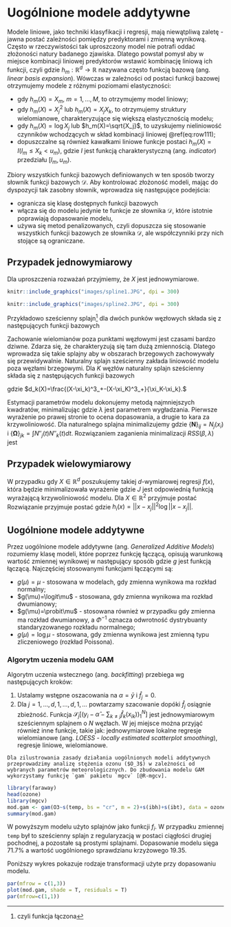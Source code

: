 # Uogólnione modele addytywne

Modele liniowe, jako techniki klasyfikacji i regresji, mają niewątpliwą zaletę - jawna postać zależności pomiędzy predyktorami i zmienną wynikową. Często w rzeczywistości tak uproszczony model nie potrafi oddać złożoności natury badanego zjawiska. Dlatego powstał pomysł aby w miejsce kombinacji liniowej predyktorów wstawić kombinację liniową ich funkcji, czyli
\begin{equation}
    \E(Y|X)=f(X) = \sum_{i=1}^M\beta_mh_m(X),
    (\#eq:row111)
\end{equation}
gdzie $h_m:\mathbb{R}^d\to\mathbb{R}$ nazywana często funkcją bazową (ang. *linear basis expansion*). Wówczas w zależności od postaci funkcji bazowej otrzymujemy modele z różnymi poziomami elastyczności:

- gdy $h_m(X)=X_m,\ m=1,\ldots,M$, to otrzymujemy model liniowy;
- gdy $h_m(X)=X_j^2$ lub $h_m(X)=X_jX_k$, to otrzymujemy struktury wielomianowe, charakteryzujące się większą elastycznością modelu;
- gdy $h_m(X)=\log X_j$ lub $h_m(X)=\sqrt{X_j}$, to uzyskujemy nieliniowość czynników wchodzących w skład kombinacji liniowej \@ref(eq:row111);
- dopuszczalne są również kawałkami liniowe funkcje postaci $h_m(X)= I(l_m\leq X_k <u_m)$, gdzie $I$ jest funkcją charakterystyczną (ang. *indicator*) przedziału $[l_m,u_m)$.

Zbiory wszystkich funkcji bazowych definiowanych w ten sposób tworzy słownik funkcji bazowych $\mathcal{D}$. Aby kontrolować złożoność modeli, mając do dyspozycji tak zasobny słownik, wprowadza się następujące podejścia:

- ogranicza się klasę dostępnych funkcji bazowych
\begin{equation}
    f(X) = \sum_{j=1}^df_j(X_j)=\sum_{j=1}^d\sum_{m=1}^{M_j}\beta_{jm}h_{jm}(X_j),
\end{equation}
- włącza się do modelu jedynie te funkcje ze słownika $\mathcal{D}$, które istotnie poprawiają dopasowanie modelu,
- używa się metod penalizowanych, czyli dopuszcza się stosowanie wszystkich funkcji bazowych ze słownika $\mathcal{D}$, ale współczynniki przy nich stojące są ograniczane.

## Przypadek jednowymiarowy

Dla uproszczenia rozważań przyjmiemy, że $X$ jest jednowymiarowe.

```r
knitr::include_graphics("images/spline1.JPG", dpi = 300)
```

```r
knitr::include_graphics("images/spline2.JPG", dpi = 300)
```

Przykładowo sześcienny splajn^[czyli funkcja łączona] dla dwóch punków węzłowych składa się z następujących funkcji bazowych 

\begin{gather}
    h_1(X)=1,\quad h_3(X)=X^2,\quad h_5(X)=(X-\xi_1)_+^3\\
    h_2(X)=X,\quad h_4(X)=X^3,\quad h_6(X)=(X-\xi_2)_+^3.
\end{gather}

Zachowanie wielomianów poza punktami węzłowymi jest czasami bardzo dziwne. Zdarza się, że charakteryzują się tam dużą zmiennością. Dlatego wprowadza się takie splajny aby w obszarach brzegowych zachowywały się przewidywalnie.
Naturalny splajn sześcienny zakłada liniowość modelu poza węzłami brzegowymi. Dla $K$ węzłów naturalny splajn sześcienny składa się z następujących funkcji bazowych

\begin{gather}
    N_1(X)=1,\quad N_2(X)=X,\quad N_{k+2}(X)=d_k(X)-d_{K-1}(X),
\end{gather}
gdzie $d_k(X)=\frac{(X-\xi_k)^3_+-(X-\xi_K)^3_+}{\xi_K-\xi_k}.$

Estymacji parametrów modelu dokonujemy metodą najmniejszych kwadratów, minimalizując 
\begin{equation}
    RSS(f,\lambda) = \sum_{i=1}^N(y_i-f(x_i))^2+\lambda\int(f''(t))^2dt,
\end{equation}
gdzie $\lambda$ jest parametrem wygładzania. Pierwsze wyrażenie po prawej stronie to ocena dopasowania, a drugie to kara za krzywoliniowość.
Dla naturalnego splajna 
\begin{equation}
    f(x)=\sum_{j=1}^NN_j(x)\beta_j
\end{equation}
minimalizujemy 
\begin{equation}
    RSS(\beta, \lambda)=(\boldsymbol y -\boldsymbol N\beta)'(\boldsymbol y-\boldsymbol N\beta)+\lambda\beta'\boldsymbol \Omega \beta,
\end{equation}
gdzie $\{\boldsymbol N\}_{ij}= N_j(x_i)$ i $\{\boldsymbol \Omega\}_{jk}=\int N''_j(t)N''_k(t)dt$. Rozwiązaniem zaganienia minimalizacji $RSS(\beta,\lambda)$ jest 
\begin{equation}
    \hat{\beta}=((\boldsymbol N'\boldsymbol N)+\lambda\boldsymbol \Omega)^{-1}\boldsymbol N'\boldsymbol y.
\end{equation}


## Przypadek wielowymiarowy

W przypadku gdy $X\in \mathbb{R}^d$ poszukujemy takiej $d$-wymiarowej regresji $f(x)$, która będzie minimalizowała wyrażenie
\begin{equation}
    \min_f\sum_{i=1}^N(y_i-f(x_i))^2+\lambda J(f),
\end{equation}
gdzie $J$ jest odpowiednią funkcją wyrażającą krzywoliniowość modelu. Dla $X\in \mathbb{R}^2$ przyjmuje postać
\begin{equation}
    J(f)=\iint_{\mathbb{R}^2}\left[\left(\frac{\partial^2 f(x)}{\partial^2 x_1}\right)^2+2\left(\frac{\partial^2 f(x)}{\partial x_1\partial x_2}\right)^2+
    \left(\frac{\partial^2 f(x)}{\partial^2 x_2}\right)^2\right]dx_1dx_2.
\end{equation}
Rozwiązanie przyjmuje postać
\begin{equation}
    f(x) = \beta_0+\beta'x+\sum_{i=1}^N \alpha_ih_i(x),
\end{equation}
gdzie $h_i(x)=||x-x_j||^2\log||x-x_j||$.


## Uogólnione modele addytywne

Przez uogólnione modele addytywne (ang. *Generalized Additive Models*) rozumiemy klasę modeli, które poprzez funkcję łączącą, opisują warunkową wartość zmiennej wynikowej w następujący sposób
\begin{equation}
    g(\E(Y|X))=g(\mu(X))=\alpha+f_1(X_1)+\dots+f_d(X_d),
\end{equation}
gdzie $g$ jest funkcją łączącą. Najczęściej stosowanymi funkcjami łączącymi są:

- $g(\mu)=\mu$ - stosowana w modelach, gdy zmienna wynikowa ma rozkład normalny;
- $g(\mu)=\logit\mu$ - stosowana, gdy zmienna wynikowa ma rozkład dwumianowy;
- $g(\mu)=\probit\mu$ - stosowana również w przypadku gdy zmienna ma rozkład dwumianowy, a $\Phi^{-1}$ oznacza odwrotność dystrybuanty standaryzowanego rozkładu normalnego;
- $g(\mu)=\log\mu$ - stosowana, gdy zmienna wynikowa jest zmienną typu zliczeniowego (rozkład Poissona).

### Algorytm uczenia modelu GAM

Algorytm uczenia wstecznego (ang. *backfitting*) przebiega wg następujących kroków:

1. Ustalamy wstępne oszacowania na $\alpha=\bar{y}$ i $\hat{f}_j=0$.
2. Dla $j=1,\ldots,d,1,\ldots,d,1,\ldots$ powtarzamy szacowanie
\begin{align}
    \hat{f}_j\leftarrow &\mathcal{S}_j\left[(y_i-\hat{\alpha}-\sum_{k\neq j}\hat{f}_k(x_{ik}))^N_1\right],\\
    \hat{f}_j\leftarrow &\hat{f}_j-\frac{1}{N}\sum_{i=1}^N\hat{f}_j(x_{ij})
\end{align}
dopóki $\hat{f}_j$ osiągnie zbieżność. Funkcja $\mathcal{S}_j\left[(y_i-\hat{\alpha}-\sum_{k\neq j}\hat{f}_k(x_{ik}))^N_1\right]$ jest jednowymiarowym sześciennym splajnem o $N$ węzłach. W jej miejsce można przyjąć również inne funkcje, takie jak: jednowymiarowe lokalne regresje wielomianowe (ang. *LOESS - locally estimated scatterplot smoothing*), regresje liniowe, wielomianowe.

```example
Dla zilustrowania zasady działania uogólnionych modeli addytywnych przeprowadzimy analizę stężenia ozonu ($O_3$) w zależności od wybranych parametrów meteorologicznych. Do zbudowania modelu GAM wykorzystamy funkcję `gam` pakietu `mgcv` [@R-mgcv].
```

```r
library(faraway)
head(ozone)
library(mgcv)
mod.gam <- gam(O3~s(temp, bs = "cr", m = 2)+s(ibh)+s(ibt), data = ozone)
summary(mod.gam)
```

W powyższym modelu użyto splajnów jako funkcji $f_i$. W przypadku zmiennej `temp` był to sześcienny splajn z regularyzacją w postaci ciągłości drugiej pochodnej, a pozostałe są prostymi splajnami. Dopasowanie modelu sięga 71.7% a wartość uogólnionego sprawdzianu krzyżowego 19.35.

Poniższy wykres pokazuje rodzaje transformacji użyte przy dopasowaniu modelu. 

```r
par(mfrow = c(1,3))
plot(mod.gam, shade = T, residuals = T)
par(mfrow=c(1,1))
```

